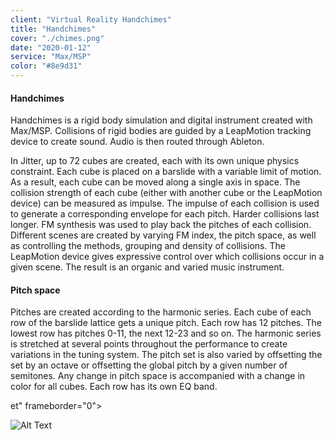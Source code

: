 ```yaml
---
client: "Virtual Reality Handchimes"
title: "Handchimes"
cover: "./chimes.png"
date: "2020-01-12"
service: "Max/MSP"
color: "#8e9d31"
---
```


#### Handchimes
Handchimes is a rigid body simulation and digital instrument created with
Max/MSP. Collisions of rigid bodies are guided by a LeapMotion tracking device to create
sound. Audio is then routed through Ableton.

In Jitter, up to 72 cubes are created, each with its own unique physics constraint. Each
cube is placed on a barslide with a variable limit of motion. As a result, each cube can be moved
along a single axis in space. The collision strength of each cube (either with another cube or the
LeapMotion device) can be measured as impulse. The impulse of each collision is used to
generate a corresponding envelope for each pitch. Harder collisions last longer.
FM synthesis was used to play back the pitches of each collision. Different scenes are
created by varying FM index, the pitch space, as well as controlling the methods, grouping and
density of collisions. The LeapMotion device gives expressive control over which collisions
occur in a given scene. The result is an organic and varied music instrument.

#### Pitch space
Pitches are created according to the harmonic series. Each cube of each row of the barslide
lattice gets a unique pitch. Each row has 12 pitches. The lowest row has pitches 0-11, the next
12-23 and so on. The harmonic series is stretched at several points throughout the performance
to create variations in the tuning system. The pitch set is also varied by offsetting the set by an
octave or offsetting the global pitch by a given number of semitones. Any change in pitch space is accompanied with a change in color for all cubes.
Each row has its own EQ band.


et" frameborder="0"></iframe>

![Alt Text](chimes.png "chimes")
